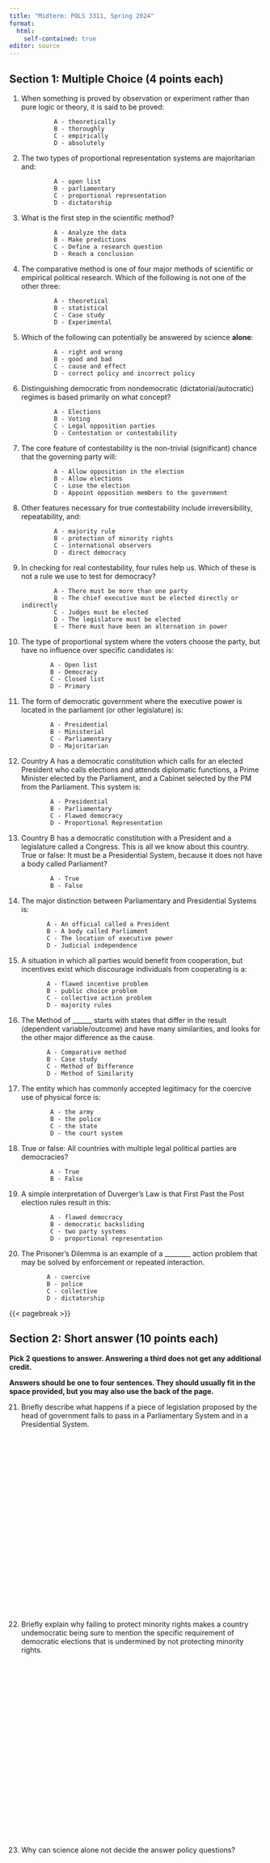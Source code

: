 ```yaml
---
title: "Midterm: POLS 3311, Spring 2024"
format:
  html:
    self-contained: true
editor: source
---
```


## Section 1: Multiple Choice (4 points each)

1.  When something is proved by observation or experiment rather than pure logic or theory, it is said to be proved:

    ```         
             A - theoretically
             B - thoroughly
             C - empirically
             D - absolutely
    ```

2.  The two types of proportional representation systems are majoritarian and:

    ```         
             A - open list
             B - parliamentary
             C - proportional representation
             D - dictatorship
    ```

3.  What is the first step in the scientific method?

    ```         
             A - Analyze the data
             B - Make predictions
             C - Define a research question
             D - Reach a conclusion
    ```

4.  The comparative method is one of four major methods of scientific or empirical political research. Which of the following is not one of the other three:

    ```         
             A - theoretical
             B - statistical
             C - Case study
             D - Experimental
    ```

5.  Which of the following can potentially be answered by science **alone**:

    ```         
             A - right and wrong
             B - good and bad
             C - cause and effect
             D - correct policy and incorrect policy
    ```

6.  Distinguishing democratic from nondemocratic (dictatorial/autocratic) regimes is based primarily on what concept?

    ```         
             A - Elections
             B - Voting
             C - Legal opposition parties
             D - Contestation or contestability
    ```

7.  The core feature of contestability is the non-trivial (significant) chance that the governing party will:

    ```         
             A - Allow opposition in the election
             B - Allow elections
             C - Lose the election
             D - Appoint opposition members to the government
    ```

8.  Other features necessary for true contestability include irreversibility, repeatability, and:

    ```         
             A - majority rule
             B - protection of minority rights
             C - international observers
             D - direct democracy
    ```

9.  In checking for real contestability, four rules help us. Which of these is not a rule we use to test for democracy?

    ```         
             A - There must be more than one party
             B - The chief executive must be elected directly or indirectly
             C - Judges must be elected
             D - The legislature must be elected
             E - There must have been an alternation in power
    ```

10. The type of proportional system where the voters choose the party, but have no influence over specific candidates is:

    ```         
            A - Open list
            B - Democracy
            C - Closed list
            D - Primary
    ```

11. The form of democratic government where the executive power is located in the parliament (or other legislature) is:

    ```         
            A - Presidential
            B - Ministerial
            C - Parliamentary
            D - Majoritarian
    ```

12. Country A has a democratic constitution which calls for an elected President who calls elections and attends diplomatic functions, a Prime Minister elected by the Parliament, and a Cabinet selected by the PM from the Parliament. This system is:

    ```         
            A - Presidential
            B - Parliamentary
            C - Flawed democracy
            D - Proportional Representation
    ```

13. Country B has a democratic constitution with a President and a legislature called a Congress. This is all we know about this country. True or false: It must be a Presidential System, because it does not have a body called Parliament?

    ```         
            A - True
            B - False
    ```

14. The major distinction between Parliamentary and Presidential Systems is:

    ```         
           A - An official called a President
           B - A body called Parliament
           C - The location of executive power
           D - Judicial independence
    ```

15. A situation in which all parties would benefit from cooperation, but incentives exist which discourage individuals from cooperating is a:

    ```         
           A - flawed incentive problem
           B - public choice problem
           C - collective action problem
           D - majority rules
    ```

16. The Method of \_\_\_\_\_\_ starts with states that differ in the result (dependent variable/outcome) and have many similarities, and looks for the other major difference as the cause.

    ```         
           A - Comparative method
           B - Case study
           C - Method of Difference
           D - Method of Similarity
    ```

17. The entity which has commonly accepted legitimacy for the coercive use of physical force is:

    ```         
            A - the army
            B - the police
            C - the state
            D - the court system
    ```

18. True or false: All countries with multiple legal political parties are democracies?

    ```         
            A - True
            B - False
    ```

19. A simple interpretation of Duverger's Law is that First Past the Post election rules result in this:

    ```         
            A - flawed democracy
            B - democratic backsliding
            C - two party systems
            D - proportional representation
    ```

20. The Prisoner's Dilemma is an example of a \_\_\_\_\_\_\_\_ action problem that may be solved by enforcement or repeated interaction.

    ```         
           A - coercive
           B - police
           C - collective
           D - dictatorship
    ```

{{< pagebreak >}}

## Section 2: Short answer (10 points each)

**Pick 2 questions to answer. Answering a third does not get any additional credit.**

**Answers should be one to four sentences. They should usually fit in the space provided, but you may also use the back of the page.**

21. Briefly describe what happens if a piece of legislation proposed by the head of government fails to pass in a Parliamentary System and in a Presidential System.

22. <p style="margin-bottom:10cm;">

    Briefly explain why failing to protect minority rights makes a country undemocratic being sure to mention the specific requirement of democratic elections that is undermined by not protecting minority rights.

    </p>

23. <p style="margin-bottom:10cm;">

    Why can science alone not decide the answer policy questions?

    </p>

<p style="margin-bottom:10cm;">

.

</p>

## Section 3: Bonus (10 points each)

**Use the back of the page and the attached blank page to do your work. Please make sure your final answer is obvious by underlining, etc.**

Bonus 1. Military Dispute Equilibrium:

Country A and Country B have a dispute over a resource rich area on their border. Country A currently controls it and Country B has demanded that Country A give it up. If war occurs, the country which attacks first will have a major advantage. The value of the resource and both the human and material costs of war have been computed in financial terms for both countries using standard methods. If war does not occur (both parties only defend), neither country suffers a gain or loss. If war occurs, Country A will suffer a loss of 200 billion if it atacks first and 500 billion if it defends. If war occurs, Country B will suffer a loss of 100 billion if it attacks first and 300 billion if it defends. What is the equilibrium outcome? (You can complete this using a Prisoner's Dilemma as a model.)

<p style="margin-bottom:10cm;">

</p>

Bonus 2. Allocation of seats in PR system

You have the following election outcome in a Proportional Representation system. How will the seats be allocated using a Hare quota method? Using the d'Hondt divisor method?

Total seats: 10

Total votes: 125 million

Green Party: 25 million

Red Party: 35 million

Orange Party: 55 million

Purple Party: 10 million

<p style="margin-bottom:10cm;">

</p>

